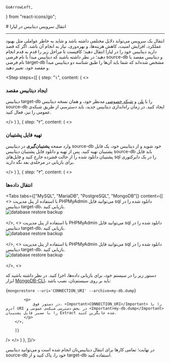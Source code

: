     GoArrowLeft,
} from "react-icons/go";


<Layout>
<Head>
<title>مستندات انتقال سرویس دیتابیس - لیارا</title>
</Head>
# انتقال سرویس دیتابیس در لیارا

<hr className="mb-2" />
انتقال یک سرویس می‌تواند دلایل مختلفی داشته باشد و شاید به خاطر عواملی مثل بهبود عملکرد، افزایش امنیت، کاهش هزینه‌ها، و بهره‌وری، نیاز به انجام آن باشد. 
اگر که قصد دارید دیتابیس خود را در لیارا انتقال دهید؛ کافیست تا مراحل زیر را قدم به قدم انجام دهید؛ در نظر داشته باشید که دیتابیس مبدأ با نام فرضی <Important>source-db</Important> و دیتابیس مقصد با نام فرضی <Important>target-db</Important> مشخص شده‌اند که شما باید آن‌‌ها را طبق شناسه دو دیتابیس مبدأ و مقصد خود، تغییر دهید.

<Step  steps={[
    {
    step: "۱",
    content: (
    <>
            <h3>ایجاد دیتابیس مقصد</h3>
            <p>
            دیتابیس <Important>target-db</Important> را با <a href="/dbaas/details/plans/about" className="text-[#2196f3] ">پلن</a> و <a href="/dbaas/details/private-network" className="text-[#2196f3] ">شبکه خصوصی</a> مدنظر خود، و همان نسخه دیتابیس <Important>source-db</Important> ایجاد کنید.
            در زمان راه‌اندازی دیتابیس جدید، باید دسترسی از طریق شبکه‌ی عمومی را نیز، فعال کنید.
            </p>
    </>
    )
    },
    {
    step: "۲",
    content: (
    <>
            <h3>تهیه فایل پشتیبان</h3>
            <p>
                وارد صفحه <b>پشتیبان‌گیری</b> در دیتابیس <Important>source-db</Important> خود شوید و از دیتابیس خود، یک فایل پشتیبان تهیه کنید. پس از تهیه و دانلود فایل پشتیبان دیتابیس <Important>source-db</Important> باید فایل پشتیبان دانلود شده را از حالت فشرده خارج کنید و فایل‌های <Important>sql</Important> را در یک دایرکتوری برای بازیابی در مرحله‌ی بعد نگه‌ دارید.
            </p>
    </>
    )
    },
    {
    step: "۳",
    content: (
    <>
        <h3>انتقال داده‌ها</h3>
        <Tabs 
        tabs={["MySQL", "MariaDB", "PostgreSQL", "MongoDB"]} 
        content={[
        <>
            با استفاده از پنل مدیریت PHPMyAdmin می‌توانید فایل sql دانلود شده را در دیتابیس <Important>target-db</Important>، بازیابی کنید.
            <div className="h-2" />
            <img
                src="https://files.liara.ir/docs/mariadb/restore-backup-into-mariadb-database-with-phpmyadmin.gif"
                alt="database restore backup"
            />    
            <div className="h-2" />    
        </>,
        <>
            با استفاده از پنل مدیریت PHPMyAdmin می‌توانید فایل sql دانلود شده را در دیتابیس <Important>target-db</Important>، بازیابی کنید.
            <div className="h-2" />
            <img
                src="https://files.liara.ir/docs/mariadb/restore-backup-into-mariadb-database-with-phpmyadmin.gif"
                alt="database restore backup"
            />    
            <div className="h-2" />    
        </>,
        <>
            با استفاده از پنل مدیریت PHPMyAdmin می‌توانید فایل sql دانلود شده را در دیتابیس <Important>target-db</Important>، بازیابی کنید.
            <div className="h-2" />
            <img
                src="https://files.liara.ir/docs/postgresql/restore-backup-into-postgresql-database-with-pgadmin.gif"
                alt="database restore backup"
            />   
            <div className="h-2" />    
        </>,
        <>
            <p>
                دستور زیر را در سیستم خود، برای بازیابی داده‌ها، اجرا کنید. در نظر داشته باشید که ابزار <a href="/dbaas/mongodb/how-tos/connect-via-cli/mongosh" className="text-[#2196f3] ">MongoDB-CLI</a>، باید بر روی سیستم‌تان، نصب باشد:
            </p>
            <div className="h-2" />
            <div dir="ltr">
            <Highlight className="bash">
            {`mongorestore --uri='CONNECTION_URI' --archive=my-db.dump`}
            </Highlight>
            </div>
            <Asciinema id="mongodb-restore" />

            <p>
                در دستور فوق، <Important>CONNECTION_URI</Important> را با آدرس URI در بخش دسترسی شبکه‌ی عمومی و <Important>my-db.dump</Important> را با مسیر فایل پشتیبان Extract شده جایگزین کنید.
            </p>
        </>,
        
        ]} 
/>
    </>
    )
    },
]}/>
<div className="h-4" />
در نهایت؛ تمامی کارها برای انتقال دیتابیس‌تان انجام شده است و می‌توانید دیتابیس <Important>source-db</Important> خود را، پاک کنید و از <Important>target-db</Important> استفاده کنید.

</Layout>